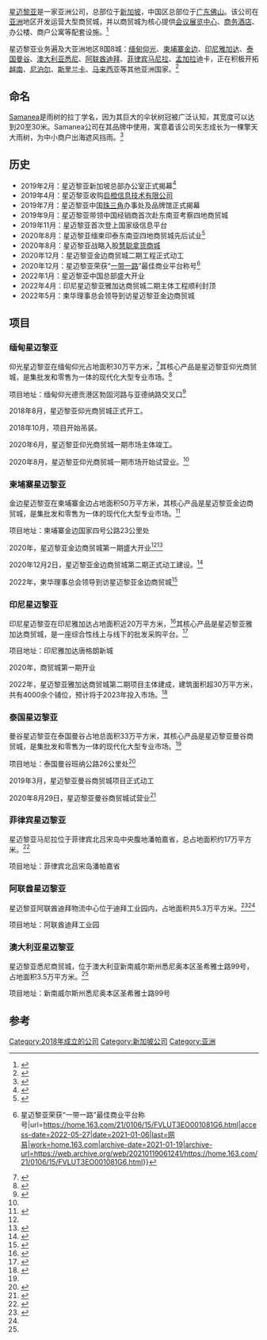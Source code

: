 {{vfd|广告|date=2022/05/25}}
{{Notability|3=Companies|time=2022-05-25T05:05:37+00:00}}
{{Advert|time=2022-05-25T05:05:37+00:00}}
{{Infobox company
| name = 星迈黎亚
| logo = 
| slogan = 凝聚亚洲力量 服务亚洲人民
| name_en = Samanea
| foundation = 2018年12月 新加坡
| type = 租赁和商务服务业
| image = 
| homepage = https://www.samanea.com
}}[https://aiqicha.baidu.com/detail/compinfo?pid=xlTM-TogKuTwn7CQlSO-LXlxSFv1JehX8wmd&rq=es&pd=ee&from=ps 星迈黎亚]是一家亚洲公司，总部位于[[新加坡|新加坡]]，中国区总部位于[[广东省|广东]][[佛山市|佛山]]。该公司在[[亚洲|亚洲]]地区开发运营大型商贸城，并以商贸城为核心提供[[會議展覽中心|会议展览中心]]、[[商務酒店|商务酒店]]、办公楼、商户公寓等配套设施。<ref name=":0">{{Cite web|title=“后疫情时代”：布局新兴市场，抢抓外贸新出口_手机网易网|url=https://www.163.com/home/article/FCENRJ6H001081N9.html|access-date=2022-05-27|date=2020-05-12|last=网易家居|work=www.163.com|archive-date=2022-06-12|archive-url=https://web.archive.org/web/20220612145834/https://www.163.com/home/article/FCENRJ6H001081N9.html}}</ref>

星迈黎亚业务遍及大亚洲地区8国8城：[[缅甸|缅甸]][[仰光|仰光]]、[[柬埔寨|柬埔寨]][[金边|金边]]、[[印度尼西亚|印尼]][[雅加达|雅加达]]、[[泰国|泰国]][[曼谷|曼谷]]、[[澳大利亚|澳大利亚]][[悉尼|悉尼]]、[[阿拉伯联合酋长国|阿联酋]][[迪拜酋长国|迪拜]]、[[菲律宾|菲律宾]][[马尼拉|马尼拉]]、[[孟加拉国|孟加拉]]迪卡，正在积极开拓[[越南|越南]]、[[尼泊尔|尼泊尔]]、[[斯里蘭卡|斯里兰卡]]、[[马来西亚|马来西亚]]等其他亚洲国家。<ref>{{Cite web|title=CFLD kerjasama dengan Samanea bangun pusat perbelanjaan di Tangerang|url=https://industri.kontan.co.id/news/cfld-kerjasama-dengan-samanea-bangun-pusat-perbelanjaan-di-tangerang|access-date=2022-05-27|date=2019-05-07|last=Mediatama|first=Grahanusa|work=kontan.co.id|language=id|archive-date=2022-06-05|archive-url=https://web.archive.org/web/20220605224830/https://industri.kontan.co.id/news/cfld-kerjasama-dengan-samanea-bangun-pusat-perbelanjaan-di-tangerang}}</ref>

== 命名 ==
[[雨树属|Samanea]]是雨树的拉丁学名，因为其巨大的伞状树冠被广泛认知，其宽度可以达到20至30米。Samanea公司在其品牌中使用，寓意着该公司矢志成长为一棵擎天大雨树，为中小商户出海遮风挡雨。<ref>{{Cite web|title=An Avenue of Heritage Rain Trees.|url=https://www.nparks.gov.sg/gardens-parks-and-nature/heritage-trees/ht-2015-269|access-date=2022-05-27|work=National Parks Board|language=en|archive-date=2022-06-16|archive-url=https://web.archive.org/web/20220616032325/https://www.nparks.gov.sg/gardens-parks-and-nature/heritage-trees/ht-2015-269}}</ref>

== 历史 ==

* 2019年2月：星迈黎亚新加坡总部办公室正式揭幕<ref>{{Cite web|title=新加坡投资“领跑”缅甸|url=https://www.shicheng.news/v/WlwW9|access-date=2022-05-27|work=www.shicheng.news|language=zh-hans|archive-date=2022-06-18|archive-url=https://web.archive.org/web/20220618152742/https://www.shicheng.news/v/WlwW9}}</ref>
* 2019年4月：星迈黎亚收购[https://aiqicha.baidu.com/company_detail_29791070494630 启橙信息技术有限公司] {{Wayback|url=https://aiqicha.baidu.com/company_detail_29791070494630 |date=20220530090616 }}
* 2019年7月：星迈黎亚中国[[珠江三角洲|珠三角]]办事处及品牌馆正式揭幕
* 2019年9月：星迈黎亚带领中国经销商首次赴东南亚考察四地商贸城
* 2019年11月：星迈黎亚首次登上国家级信息平台
* 2020年8月：星迈黎亚缅柬印泰东南亚四地商贸城先后试业<ref name=":1">{{Cite web|title=Samanea Market to open in November|url=https://www.mmtimes.com/news/samanea-market-open-november.html|access-date=2022-05-28|date=2020-08-20|work=The Myanmar Times|archive-date=2021-04-12|archive-url=https://web.archive.org/web/20210412013304/https://www.mmtimes.com/news/samanea-market-open-november.html}}</ref>
* 2020年8月：星迈黎亚战略入股[https://www.hc360.com 慧聪拿货商城] {{Wayback|url=https://www.hc360.com/ |date=20220625234027 }}
* 2020年12月：星迈黎亚金边商贸城二期工程正式动工
* 2020年12月：星迈黎亚荣获“[[一带一路|一带一路]]”最佳商业平台称号<ref>{{Cite web|title=一地落户，全球互联{{!}}星迈黎亚荣获“一带一路”最佳商业平台称号|url=https://home.163.com/21/0106/15/FVLUT3EO001081G6.html|access-date=2022-05-27|date=2021-01-06|last=网易|work=home.163.com|archive-date=2021-01-19|archive-url=https://web.archive.org/web/20210119061241/https://home.163.com/21/0106/15/FVLUT3EO001081G6.html}}</ref>
* 2022年1月：星迈黎亚中国总部盛大开业
* 2022年4月：印尼星迈黎亚雅加达商贸城二期主体工程顺利封顶
* 2022年5月：柬华理事总会领导到访星迈黎亚金边商贸城

== 项目 ==

=== 缅甸星迈黎亚 ===
仰光星迈黎亚在缅甸仰光占地面积30万平方米，<ref>{{Cite web|title=Samanea Yangon Market ရှိဆိုင်ခန်းများ ယခုနှစ်နိုဝင်ဘာလအတွင်း ဖွင့်လှစ်မည်|url=https://www.imyanmarhouse.com/news/read/946313|access-date=2022-05-28|work=iMyanmarHouse.com|archive-date=2021-04-12|archive-url=https://web.archive.org/web/20210412011759/https://www.imyanmarhouse.com/news/read/946313}}</ref>其核心产品是星迈黎亚仰光商贸城，是集批发和零售为一体的现代化大型专业市场。<ref name="#1">{{Cite web|title=Samanea Market to open in November|url=https://www.mmtimes.com/news/samanea-market-open-november.html|access-date=2022-05-28|date=2020-08-20|work=The Myanmar Times|archive-date=2021-04-12|archive-url=https://web.archive.org/web/20210412013304/https://www.mmtimes.com/news/samanea-market-open-november.html}}</ref>

项目地址：缅甸仰光德贡港区勃固河路与亚德纳路交叉口<ref>{{Cite web|title=全缅最大车展开幕 星迈黎亚仰光商贸城联合S7集团等知名车企掀起泼水节大促嘉年华|url=http://www.mmgpmedia.com/static/content/FLGG/PP/2022-03-26/957327784965967872.html|access-date=2022-05-28|work=www.mmgpmedia.com|archive-date=2022-06-13|archive-url=https://web.archive.org/web/20220613054231/http://www.mmgpmedia.com/static/content/FLGG/PP/2022-03-26/957327784965967872.html}}</ref>

2018年8月，星迈黎亚仰光商贸城正式开工。

2018年10月，项目开始吊装。

2020年6月，星迈黎亚仰光商贸城一期市场主体竣工。

2020年8月，星迈黎亚仰光商贸城一期市场开始试营业。<ref name=":1" />

=== 柬埔寨星迈黎亚 ===
金边星迈黎亚在柬埔寨金边占地面积50万平方米，其核心产品是星迈黎亚金边商贸城，是集批发和零售为一体的现代化大型专业市场。<ref name=":2">{{Cite web|title=中国市场学会批发市场发展委员会|url=http://www.cctmdc.com/site/content/1493.html|access-date=2022-05-28|work=www.cctmdc.com|archive-date=2021-04-12|archive-url=https://web.archive.org/web/20210412011753/http://www.cctmdc.com/site/content/1493.html}}</ref>

项目地址：柬埔寨金边国家四号公路23公里处

2020年，星迈黎亚金边商贸城第一期盛大开业<ref name=":1" /><ref>{{Cite web|title=星迈黎亚金边商贸城，打造柬埔寨最大专业市场_海外资讯_资讯_卓亚房产|url=http://www.zhuoya.com/news/show-30215.html|access-date=2022-05-28|work=www.zhuoya.com|archive-date=2021-05-05|archive-url=https://web.archive.org/web/20210505014353/http://www.zhuoya.com/news/show-30215.html}}</ref>

2020年12月2日，星迈黎亚金边商贸城第二期正式动工建设。<ref>{{Cite web|title=星迈黎亚金边商贸城（二期）项目正式开工建设_市场|url=https://www.sohu.com/a/www.sohu.com/a/482359593_121123529|access-date=2022-05-28|work=www.sohu.com|language=en}}</ref>

2022年，柬华理事总会领导到访星迈黎亚金边商贸城<ref>{{Cite web|title=柬华理事总会领导到访星迈黎亚金边商贸城|url=https://jianhuadaily.com/20220503/163386|access-date=2022-05-28|date=2022-05-03|work=柬华日报|language=zh-CN|archive-date=2022-06-16|archive-url=https://web.archive.org/web/20220616200216/https://jianhuadaily.com/20220503/163386}}</ref>

=== 印尼星迈黎亚 ===
印尼星迈黎亚在印尼雅加达占地面积近20万平方米，<ref>{{Cite web|title=CFLD kerjasama dengan Samanea bangun pusat perbelanjaan di Tangerang|url=https://industri.kontan.co.id/news/cfld-kerjasama-dengan-samanea-bangun-pusat-perbelanjaan-di-tangerang|access-date=2022-05-28|date=2019-05-07|last=Mediatama|first=Grahanusa|work=kontan.co.id|language=id|archive-date=2022-06-05|archive-url=https://web.archive.org/web/20220605224830/https://industri.kontan.co.id/news/cfld-kerjasama-dengan-samanea-bangun-pusat-perbelanjaan-di-tangerang}}</ref>其核心产品是星迈黎亚雅加达商贸城，是一座综合性线上与线下的批发采购平台。<ref>{{Cite web|title=CFLD International dan Samanea Kerja Sama Kembangkan TNIC|url=https://properti.kompas.com/read/2019/05/08/082818721/cfld-international-dan-samanea-kerja-sama-kembangkan-tnic|access-date=2022-05-28|date=2019-05-08|last=Media|first=Kompas Cyber|work=KOMPAS.com|language=id|archive-date=2021-04-14|archive-url=https://web.archive.org/web/20210414071640/https://properti.kompas.com/read/2019/05/08/082818721/cfld-international-dan-samanea-kerja-sama-kembangkan-tnic}}</ref>

项目地址：印尼雅加达唐格朗新城

2020年，商贸城第一期开业

2022年，星迈黎亚雅加达商贸城第二期项目主体建成，建筑面积超30万平方米，共有4000余个铺位，预计将于2023年投入市场。<ref>{{Cite web|title=Cooperation Agreement Signing between CFLD International and Samanea - KNIC|url=https://www.knic.co.id/cooperation-agreement-signing-between-cfld-international-and-samanea|access-date=2022-05-28|work=www.knic.co.id|language=vi}}</ref>

=== 泰国星迈黎亚 ===
曼谷星迈黎亚在泰国曼谷占地总面积33万平方米，其核心产品是星迈黎亚曼谷商贸城，是集批发和零售为一体的现代化大型专业市场。<ref name=":2" />

项目地址：泰国曼谷班纳公路26公里处<ref>{{Cite web|title=星迈黎亚：全球布局专业商城 创新跨境新零售模式-新华丝路|url=https://www.imsilkroad.com/news/p/392853.html|access-date=2022-05-28|work=www.imsilkroad.com|archive-date=2022-06-09|archive-url=https://web.archive.org/web/20220609034603/https://www.imsilkroad.com/news/p/392853.html}}</ref>

2019年3月，星迈黎亚曼谷商贸城项目正式动工

2020年8月29日，星迈黎亚曼谷商贸城试营业<ref>{{Cite web|title=星迈黎亚·曼谷商贸城盛大招商！ – 泰国头条新闻|url=https://www.thaiheadlines.com/77254/|access-date=2022-05-28|language=zh-CN|archive-date=2022-05-25|archive-url=https://web.archive.org/web/20220525021946/https://www.thaiheadlines.com/77254/}}</ref>

=== 菲律宾星迈黎亚 ===
星迈黎亚马尼拉位于菲律宾北吕宋岛中央腹地潘帕嘉省，总占地面积约17万平方米。<ref>{{Cite web|title=Meraas and the Samanea Group to develop $272mn mall|url=https://www.rli.uk.com/meraas-and-the-samanea-group-to-develop-272mn-mall/|access-date=2022-05-28|date=2019-05-01|last=International|first=Retail & Leisure|work=Retail & Leisure International|language=en-GB|archive-date=2021-04-12|archive-url=https://web.archive.org/web/20210412011753/https://www.rli.uk.com/meraas-and-the-samanea-group-to-develop-272mn-mall/}}</ref>

项目地址：菲律宾北吕宋岛潘帕嘉省

=== 阿联酋星迈黎亚 ===
星迈黎亚阿联酋迪拜物流中心位于迪拜工业园内，占地面积共5.3万平方米。<ref>{{Cite web|title=Hala China’s Big C Forum sees Meraas sign MOU with Samanea Group for AED1 billion mall|url=https://www.meraas.com/en/media-center/hala-chinas-big-c-forum-sees-meraas-sign-mou-with-samanea-group|access-date=2022-05-28|work=www.meraas.com|language=en|archive-date=2021-04-12|archive-url=https://web.archive.org/web/20210412011759/https://www.meraas.com/en/media-center/hala-chinas-big-c-forum-sees-meraas-sign-mou-with-samanea-group}}</ref><ref name="#1"/>

项目地址：阿联酋迪拜工业园 

=== 澳大利亚星迈黎亚 ===
星迈黎亚悉尼商贸城，位于澳大利亚新南威尔斯州悉尼奥本区圣希雅士路99号，占地面积3.5万平方米。<ref name=":0" />

项目地址：新南威尔斯州悉尼奥本区圣希雅士路99号

== 参考 ==
<references />
[[Category:2018年成立的公司|Category:2018年成立的公司]]
[[Category:新加坡公司|Category:新加坡公司]]
[[Category:亚洲|Category:亚洲]]